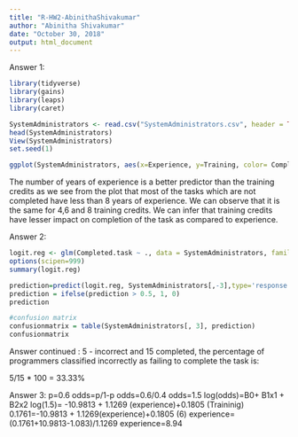 ---
title: "R-HW2-AbinithaShivakumar"
author: "Abinitha Shivakumar"
date: "October 30, 2018"
output: html_document
---

Answer 1:
```{r}
library(tidyverse)
library(gains)
library(leaps)
library(caret)

SystemAdministrators <- read.csv("SystemAdministrators.csv", header = TRUE)
head(SystemAdministrators)
View(SystemAdministrators)
set.seed(1)

ggplot(SystemAdministrators, aes(x=Experience, y=Training, color= Completed.task)) + geom_point(size = 3, shape = 21) + labs(title = 'Training vs Experience', y='Training credits', x='Experience')
```

The number of years of experience is a better predictor than the training credits as we see from the plot that most of the tasks which are not completed have less than 8 years of experience. We can observe that it is the same for 4,6 and 8 training credits. We can infer that training credits have lesser impact on completion of the task as compared to experience.


Answer 2:

```{r}

logit.reg <- glm(Completed.task ~ ., data = SystemAdministrators, family = "binomial") 
options(scipen=999)
summary(logit.reg)

prediction=predict(logit.reg, SystemAdministrators[,-3],type='response')
prediction = ifelse(prediction > 0.5, 1, 0)
prediction

#confusion matrix
confusionmatrix = table(SystemAdministrators[, 3], prediction)
confusionmatrix

```

Answer continued : 5 - incorrect and 15 completed, the percentage of programmers classified incorrectly as failing to complete the task is:

5/15 * 100 = 33.33%



Answer 3:
p=0.6
odds=p/1-p
odds=0.6/0.4
odds=1.5
log(odds)=B0+ B1x1 + B2x2
log(1.5)= -10.9813 + 1.1269 (experience)+0.1805 (Traininig)
0.1761=-10.9813 + 1.1269(experience)+0.1805 (6)
experience=(0.1761+10.9813-1.083)/1.1269
experience=8.94












